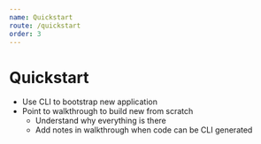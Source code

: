 ```yaml
---
name: Quickstart
route: /quickstart
order: 3
---
```


# Quickstart

- Use CLI to bootstrap new application
- Point to walkthrough to build new from scratch
    - Understand why everything is there
    - Add notes in walkthrough when code can be CLI generated

